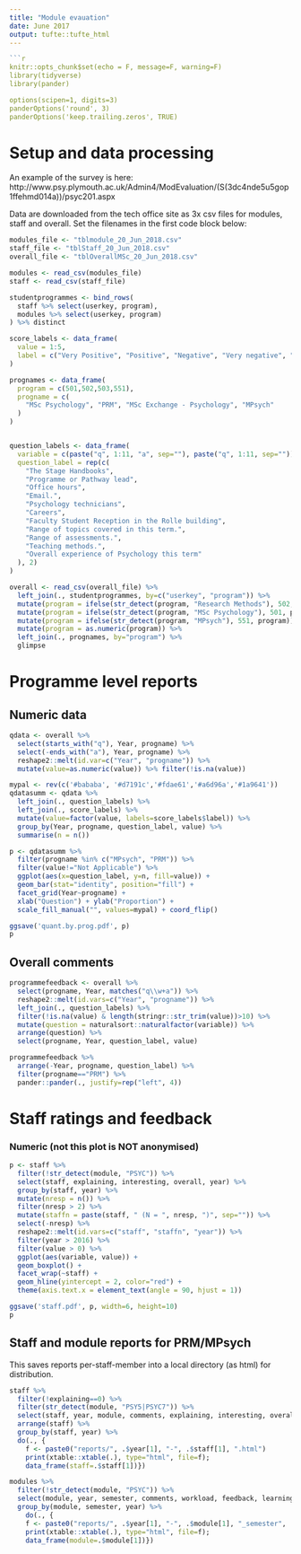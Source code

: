 ```yaml
---
title: "Module evauation"
date: June 2017
output: tufte::tufte_html
---
```


```r
```r
knitr::opts_chunk$set(echo = F, message=F, warning=F)
library(tidyverse)
library(pander)

options(scipen=1, digits=3)
panderOptions('round', 3)
panderOptions('keep.trailing.zeros', TRUE)
```



# Setup and data processing

An example of the survey is here: http://www.psy.plymouth.ac.uk/Admin4/ModEvaluation/(S(3dc4nde5u5gop1ffehmd014a))/psyc201.aspx

Data are downloaded from the tech office site as 3x csv files for modules, staff and overall. Set the filenames in the first code block below:



```r
modules_file <- "tblmodule_20_Jun_2018.csv"
staff_file <- "tblStaff_20_Jun_2018.csv"
overall_file <- "tblOverallMSc_20_Jun_2018.csv"
```


```r
modules <- read_csv(modules_file)
staff <- read_csv(staff_file) 

studentprogrammes <- bind_rows(
  staff %>% select(userkey, program),
  modules %>% select(userkey, program)
) %>% distinct

score_labels <- data_frame(
  value = 1:5,
  label = c("Very Positive", "Positive", "Negative", "Very negative", "Not Applicable")
)

prognames <- data_frame(
  program = c(501,502,503,551),
  progname = c(
    "MSc Psychology", "PRM", "MSc Exchange - Psychology", "MPsych"
  )
)


question_labels <- data_frame(
  variable = c(paste("q", 1:11, "a", sep=""), paste("q", 1:11, sep="")),
  question_label = rep(c(
    "The Stage Handbooks",
    "Programme or Pathway lead",
    "Office hours",
    "Email.",
    "Psychology technicians",
    "Careers",
    "Faculty Student Reception in the Rolle building",
    "Range of topics covered in this term.",
    "Range of assessments.",
    "Teaching methods.",
    "Overall experience of Psychology this term"
  ), 2)
)

overall <- read_csv(overall_file) %>% 
  left_join(., studentprogrammes, by=c("userkey", "program")) %>% 
  mutate(program = ifelse(str_detect(program, "Research Methods"), 502, program)) %>% 
  mutate(program = ifelse(str_detect(program, "MSc Psychology"), 501, program)) %>% 
  mutate(program = ifelse(str_detect(program, "MPsych"), 551, program)) %>% 
  mutate(program = as.numeric(program)) %>% 
  left_join(., prognames, by="program") %>% 
  glimpse


```



# Programme level reports


## Numeric data
```r

qdata <- overall %>% 
  select(starts_with("q"), Year, progname) %>% 
  select(-ends_with("a"), Year, progname) %>% 
  reshape2::melt(id.var=c("Year", "progname")) %>% 
  mutate(value=as.numeric(value)) %>% filter(!is.na(value))

mypal <- rev(c('#bababa', '#d7191c','#fdae61','#a6d96a','#1a9641'))
qdatasumm <- qdata %>% 
  left_join(., question_labels) %>% 
  left_join(., score_labels) %>% 
  mutate(value=factor(value, labels=score_labels$label)) %>% 
  group_by(Year, progname, question_label, value) %>% 
  summarise(n = n())

p <- qdatasumm %>% 
  filter(progname %in% c("MPsych", "PRM")) %>% 
  filter(value!="Not Applicable") %>% 
  ggplot(aes(x=question_label, y=n, fill=value)) + 
  geom_bar(stat="identity", position="fill") + 
  facet_grid(Year~progname) + 
  xlab("Question") + ylab("Proportion") +
  scale_fill_manual("", values=mypal) + coord_flip()

ggsave('quant.by.prog.pdf', p)
p
```

## Overall comments

```r
programmefeedback <- overall %>%
  select(progname, Year, matches("q\\w+a")) %>% 
  reshape2::melt(id.vars=c("Year", "progname")) %>% 
  left_join(., question_labels) %>% 
  filter(!is.na(value) & length(stringr::str_trim(value))>10) %>% 
  mutate(question = naturalsort::naturalfactor(variable)) %>% 
  arrange(question) %>% 
  select(progname, Year, question_label, value) 

programmefeedback %>% 
  arrange(-Year, progname, question_label) %>% 
  filter(progname=="PRM") %>% 
  pander::pander(., justify=rep("left", 4))
```






# Staff ratings and feedback

### Numeric (not this plot is NOT anonymised)

```r
p <- staff %>% 
  filter(!str_detect(module, "PSYC")) %>% 
  select(staff, explaining, interesting, overall, year) %>% 
  group_by(staff, year) %>% 
  mutate(nresp = n()) %>% 
  filter(nresp > 2) %>% 
  mutate(staffn = paste(staff, " (N = ", nresp, ")", sep="")) %>% 
  select(-nresp) %>% 
  reshape2::melt(id.vars=c("staff", "staffn", "year")) %>% 
  filter(year > 2016) %>% 
  filter(value > 0) %>% 
  ggplot(aes(variable, value)) + 
  geom_boxplot() + 
  facet_wrap(~staff) +
  geom_hline(yintercept = 2, color="red") + 
  theme(axis.text.x = element_text(angle = 90, hjust = 1))

ggsave('staff.pdf', p, width=6, height=10)
p
```




## Staff and module reports for PRM/MPsych

This saves reports per-staff-member into a local directory (as html) for distribution.

```r
staff %>% 
  filter(!explaining==0) %>% 
  filter(str_detect(module, "PSY5|PSYC7")) %>% 
  select(staff, year, module, comments, explaining, interesting, overall) %>% 
  arrange(staff) %>% 
  group_by(staff, year) %>% 
  do(., {
    f <- paste0("reports/", .$year[1], "-", .$staff[1], ".html")
    print(xtable::xtable(.), type="html", file=f);
    data_frame(staff=.$staff[1])})

modules %>% 
  filter(!str_detect(module, "PSYC")) %>% 
  select(module, year, semester, comments, workload, feedback, learning) %>%
  group_by(module, semester, year) %>% 
    do(., {
    f <- paste0("reports/", .$year[1], "-", .$module[1], "_semester", .$semester[1], ".html")
    print(xtable::xtable(.), type="html", file=f);
    data_frame(module=.$module[1])})

```

